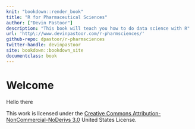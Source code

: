 ```yaml
---
knit: "bookdown::render_book"
title: "R for Pharmaceutical Sciences"
author: ["Devin Pastoor"]
description: "This book will teach you how to do data science with R"
url: 'http\://www.devinpastoor.com/r-pharmsciences/'
github-repo: dpastoor/r-pharmsciences
twitter-handle: devinpastoor
site: bookdown::bookdown_site
documentclass: book
---
```


# Welcome {-}

Hello there

This work is licensed under the [Creative Commons Attribution-NonCommercial-NoDerivs 3.0](http://creativecommons.org/licenses/by-nc-nd/3.0/us/) United States License. 
